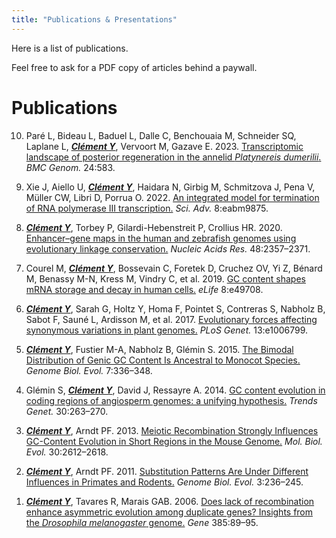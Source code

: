 ```yaml
---
title: "Publications & Presentations"
---
```


Here is a list of publications.

Feel free to ask for a PDF copy of articles behind a paywall.

# Publications

10. Paré L, Bideau L, Baduel L, Dalle C, Benchouaia M, Schneider SQ, Laplane L, [***Clément Y***]{.underline}, Vervoort M, Gazave E. 2023. [Transcriptomic landscape of posterior regeneration in the annelid *Platynereis dumerilii*.](https://bmcgenomics.biomedcentral.com/articles/10.1186/s12864-023-09602-z) *BMC Genom.* 24:583.

<!-- -->

9.  Xie J, Aiello U, [***Clément Y***]{.underline}, Haidara N, Girbig M, Schmitzova J, Pena V, Müller CW, Libri D, Porrua O. 2022. [An integrated model for termination of RNA polymerase III transcription.](https://www.science.org/doi/full/10.1126/sciadv.abm9875) *Sci. Adv.* 8:eabm9875.

<!-- -->

8.  [***Clément Y***]{.underline}, Torbey P, Gilardi-Hebenstreit P, Crollius HR. 2020. [Enhancer–gene maps in the human and zebrafish genomes using evolutionary linkage conservation.](https://academic.oup.com/nar/article/48/5/2357/5707199) *Nucleic Acids Res.* 48:2357–2371.

<!-- -->

7.  Courel M, [***Clément Y***]{.underline}, Bossevain C, Foretek D, Cruchez OV, Yi Z, Bénard M, Benassy M-N, Kress M, Vindry C, et al. 2019. [GC content shapes mRNA storage and decay in human cells.](https://elifesciences.org/articles/49708) *eLife* 8:e49708.

<!-- -->

6.  [***Clément Y***]{.underline}, Sarah G, Holtz Y, Homa F, Pointet S, Contreras S, Nabholz B, Sabot F, Sauné L, Ardisson M, et al. 2017. [Evolutionary forces affecting synonymous variations in plant genomes.](https://journals.plos.org/plosgenetics/article?id=10.1371/journal.pgen.1006799) *PLoS Genet.* 13:e1006799.

<!-- -->

5.  [***Clément Y***]{.underline}, Fustier M-A, Nabholz B, Glémin S. 2015. [The Bimodal Distribution of Genic GC Content Is Ancestral to Monocot Species.](https://academic.oup.com/gbe/article/7/1/336/602228) *Genome Biol. Evol.* 7:336–348.

<!-- -->

4.  Glémin S, [***Clément Y***]{.underline}, David J, Ressayre A. 2014. [GC content evolution in coding regions of angiosperm genomes: a unifying hypothesis.](https://www.cell.com/article/S0168-9525(14)00080-8/abstract) *Trends Genet.* 30:263–270.

<!-- -->

3.  [***Clément Y***]{.underline}, Arndt PF. 2013. [Meiotic Recombination Strongly Influences GC-Content Evolution in Short Regions in the Mouse Genome.](https://academic.oup.com/mbe/article/30/12/2612/1013325) *Mol. Biol. Evol.* 30:2612–2618.

<!-- -->

2.  [***Clément Y***]{.underline}, Arndt PF. 2011. [Substitution Patterns Are Under Different Influences in Primates and Rodents.](https://academic.oup.com/gbe/article/doi/10.1093/gbe/evr011/576954) *Genome Biol. Evol.* 3:236–245.

<!-- -->

1.  [***Clément Y***]{.underline}, Tavares R, Marais GAB. 2006. [Does lack of recombination enhance asymmetric evolution among duplicate genes? Insights from the *Drosophila melanogaster* genome.](https://www.sciencedirect.com/science/article/abs/pii/S037811190600521X) *Gene* 385:89–95.

